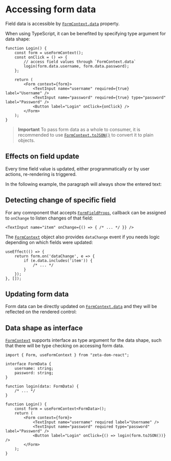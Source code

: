 
<Module name="zeta-dom-react" />

# Accessing form data

Field data is accessible by [`FormContext.data`](:) property.

When using TypeScript, it can be benefited by specifying type argument for data shape:

```tsx
function Login() {
    const form = useFormContext();
    const onClick = () => {
        // access field values through `FormContext.data`
        login(form.data.username, form.data.password);
    };

    return (
        <Form context={form}>
            <TextInput name="username" required={true} label="Username" />
            <TextInput name="password" required={true} type="password" label="Password" />
            <Button label="Login" onClick={onClick} />
        </Form>
    );
}
```

> **Important**
  To pass form data as a whole to consumer, it is recommended to use [`FormContext.toJSON()`](:) to convert it to plain objects.

## Effects on field update

Every time field value is updated, either programmatically or by user actions, re-rendering is triggered.

In the following example, the paragraph will always show the entered text:

<Example />

## Detecting change of specific field

For any comnponent that accepts [`FormFieldProps`](:), callback can be assigned to `onChange` to listen
changes of that field:

```tsx
<TextInput name="item" onChange={() => { /* ... */ }} />
```

The [`FormContext`](:) object also provides `dataChange` event if you needs logic depending on which fields were updated:

```tsx
useEffect(() => {
    return form.on('dataChange', e => {
        if (e.data.includes('item')) {
            /* ... */
        }
    });
}, []);
```

## Updating form data

Form data can be directly updated on [`FormContext.data`](:) and they will be reflected on the rendered control:

<UpdateDataExample />

## Data shape as interface

[`FormContext`](:) supports interface as type argument for the data shape, such that there will be type checking on accessing form data.

```tsx
import { Form, useFormContext } from "zeta-dom-react";

interface FormData {
    username: string;
    password: string;
}

function login(data: FormData) {
    /* ... */
}

function Login() {
    const form = useFormContext<FormData>();
    return (
        <Form context={form}>
            <TextInput name="username" required label="Username" />
            <TextInput name="password" required type="password" label="Password" />
            <Button label="Login" onClick={() => login(form.toJSON())} />
        </Form>
    );
}
```
